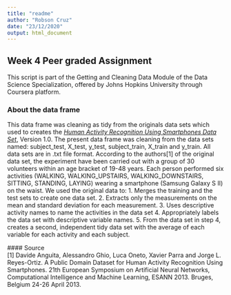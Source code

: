 ```yaml
---
title: "readme"
author: "Robson Cruz"
date: "23/12/2020"
output: html_document
---
```


## Week 4 Peer graded Assignment
This script is part of the Getting and Cleaning Data Module of the Data Science Specialization, offered by Johns Hopkins University through  Coursera platform. 

### About the data frame
This data frame was cleaning as tidy from the originals data sets which used to creates the [_Human 
Activity Recognition Using Smartphones Data Set_](http://archive.ics.uci.edu/ml/datasets/Human+Activity+Recognition+Using+Smartphones), Version 1.0.
The present data frame was cleaning from the data sets named: subject_test, X_test, 
y_test, subject_train, X_train and y_train. All data sets are in .txt file 
format.
According to the authors[1] of the original data set, the experiment have been carried out with a group of 30 volunteers within an age bracket of 19-48 years. Each person performed six activities (WALKING, WALKING_UPSTAIRS, WALKING_DOWNSTAIRS, SITTING, STANDING, LAYING) wearing a smartphone (Samsung Galaxy S II) on the waist.
We used the original data to:
    1. Merges the training and the test sets to create one data set.
    2. Extracts only the measurements on the mean and standard deviation for each measurement. 
    3. Uses descriptive activity names to name the activities in the data set
    4. Appropriately labels the data set with descriptive variable names. 
    5. From the data set in step 4, creates a second, independent tidy data set with the average of each variable for each activity and each subject.
 
 #### Source   
    [1] Davide Anguita, Alessandro Ghio, Luca Oneto, Xavier Parra and Jorge L. Reyes-Ortiz. 
        A Public Domain Dataset for Human Activity Recognition Using Smartphones. 21th 
        European Symposium on Artificial Neural Networks, Computational Intelligence and 
        Machine Learning, ESANN 2013. Bruges, Belgium 24-26 April 2013. 
